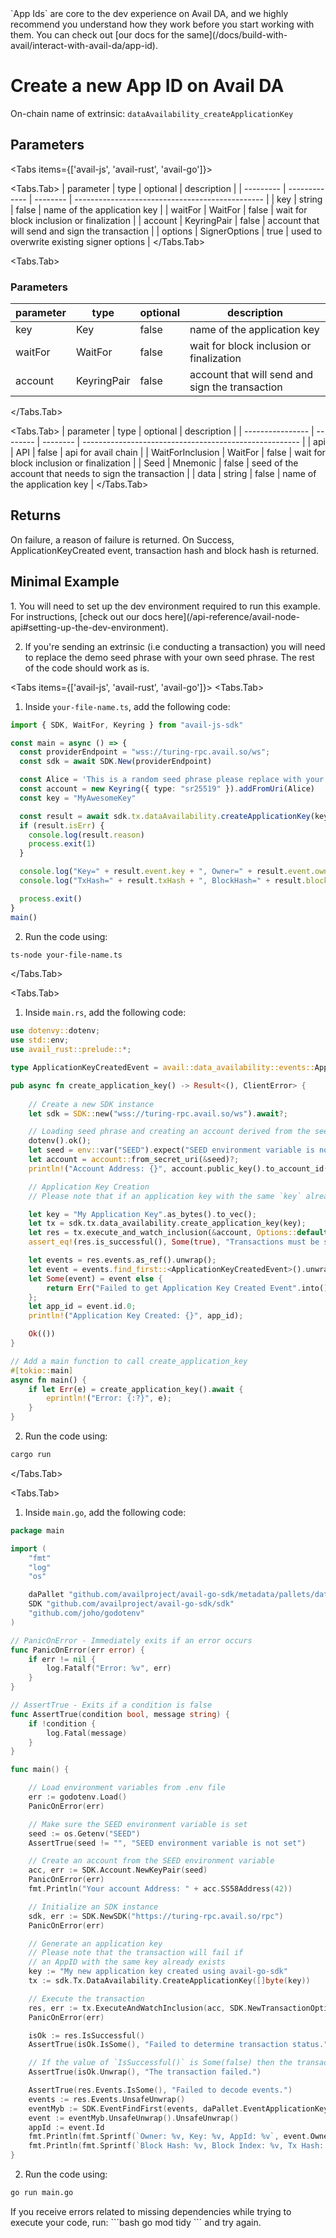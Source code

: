 
<Callout type="info">
`App Ids` are core to the dev experience on Avail DA, and we highly recommend you understand how they work before you start working with them.
You can check out [our docs for the same](/docs/build-with-avail/interact-with-avail-da/app-id).
</Callout>

# Create a new App ID on Avail DA

On-chain name of extrinsic: `dataAvailability_createApplicationKey`

## Parameters

<Tabs items={['avail-js', 'avail-rust', 'avail-go']}>

<Tabs.Tab>
| parameter | type          | optional | description                                     |
| --------- | ------------- | -------- | ----------------------------------------------- |
| key       | string        | false    | name of the application key                     |
| waitFor   | WaitFor       | false    | wait for block inclusion or finalization        |
| account   | KeyringPair   | false    | account that will send and sign the transaction |
| options   | SignerOptions | true     | used to overwrite existing signer options       |
</Tabs.Tab>

<Tabs.Tab>
### Parameters

| parameter | type        | optional | description                                     |
| --------- | ----------- | -------- | ----------------------------------------------- |
| key       | Key         | false    | name of the application key                     |
| waitFor   | WaitFor     | false    | wait for block inclusion or finalization        |
| account   | KeyringPair | false    | account that will send and sign the transaction |
</Tabs.Tab>

<Tabs.Tab>
| parameter        | type     | optional | description                                            |
| ---------------- | -------- | -------- | ------------------------------------------------------ |
| api              | API      | false    | api for avail chain                                    |
| WaitForInclusion | WaitFor  | false    | wait for block inclusion or finalization               |
| Seed             | Mnemonic | false    | seed of the account that needs to sign the transaction |
| data             | string   | false    | name of the application key                            |
</Tabs.Tab>

</Tabs>

## Returns

On failure, a reason of failure is returned. On Success, ApplicationKeyCreated event, transaction hash and block hash is returned.


## Minimal Example

<Callout type="info">
1. You will need to set up the dev environment required to run this example. 
For instructions, [check out our docs here](/api-reference/avail-node-api#setting-up-the-dev-environment).

2. If you're sending an extrinsic (i.e conducting a transaction) you will need to replace the demo seed phrase with your own seed phrase.
The rest of the code should work as is.
</Callout>

<Tabs items={['avail-js', 'avail-rust', 'avail-go']}>
<Tabs.Tab>

1. Inside `your-file-name.ts`, add the following code:

```typescript showLineNumbers filename="avail-js"
import { SDK, WaitFor, Keyring } from "avail-js-sdk"

const main = async () => {
  const providerEndpoint = "wss://turing-rpc.avail.so/ws";
  const sdk = await SDK.New(providerEndpoint)

  const Alice = 'This is a random seed phrase please replace with your own';
  const account = new Keyring({ type: "sr25519" }).addFromUri(Alice)
  const key = "MyAwesomeKey"

  const result = await sdk.tx.dataAvailability.createApplicationKey(key, WaitFor.BlockInclusion, account)
  if (result.isErr) {
    console.log(result.reason)
    process.exit(1)
  }

  console.log("Key=" + result.event.key + ", Owner=" + result.event.owner + ", Id=" + result.event.id)
  console.log("TxHash=" + result.txHash + ", BlockHash=" + result.blockHash)

  process.exit()
}
main()
```

2. Run the code using:

```bash
ts-node your-file-name.ts
```
</Tabs.Tab>

<Tabs.Tab>

1. Inside `main.rs`, add the following code:

```rust showLineNumbers filename="avail-rust"
use dotenvy::dotenv;
use std::env;
use avail_rust::prelude::*;

type ApplicationKeyCreatedEvent = avail::data_availability::events::ApplicationKeyCreated;

pub async fn create_application_key() -> Result<(), ClientError> {
	
    // Create a new SDK instance
	let sdk = SDK::new("wss://turing-rpc.avail.so/ws").await?;

    // Loading seed phrase and creating an account derived from the seed
    dotenv().ok();
    let seed = env::var("SEED").expect("SEED environment variable is not set");
    let account = account::from_secret_uri(&seed)?;
    println!("Account Address: {}", account.public_key().to_account_id());

    // Application Key Creation
    // Please note that if an application key with the same `key` already exists, the transaction will fail.

    let key = "My Application Key".as_bytes().to_vec();
    let tx = sdk.tx.data_availability.create_application_key(key);
    let res = tx.execute_and_watch_inclusion(&account, Options::default()).await?;
    assert_eq!(res.is_successful(), Some(true), "Transactions must be successful");

    let events = res.events.as_ref().unwrap();
    let event = events.find_first::<ApplicationKeyCreatedEvent>().unwrap();
    let Some(event) = event else {
        return Err("Failed to get Application Key Created Event".into());
    };
    let app_id = event.id.0;
    println!("Application Key Created: {}", app_id);

    Ok(())
}

// Add a main function to call create_application_key
#[tokio::main]
async fn main() {
    if let Err(e) = create_application_key().await {
        eprintln!("Error: {:?}", e);
    }
}
```

2. Run the code using:

```bash
cargo run
```

</Tabs.Tab>

<Tabs.Tab>

1. Inside `main.go`, add the following code:

```go showLineNumbers filename="avail-go"
package main

import (
	"fmt"
	"log"
	"os"

	daPallet "github.com/availproject/avail-go-sdk/metadata/pallets/data_availability"
	SDK "github.com/availproject/avail-go-sdk/sdk"
	"github.com/joho/godotenv"
)

// PanicOnError - Immediately exits if an error occurs
func PanicOnError(err error) {
	if err != nil {
		log.Fatalf("Error: %v", err)
	}
}

// AssertTrue - Exits if a condition is false
func AssertTrue(condition bool, message string) {
	if !condition {
		log.Fatal(message)
	}
}

func main() {

	// Load environment variables from .env file
	err := godotenv.Load()
	PanicOnError(err)

	// Make sure the SEED environment variable is set
	seed := os.Getenv("SEED")
	AssertTrue(seed != "", "SEED environment variable is not set")

	// Create an account from the SEED environment variable
	acc, err := SDK.Account.NewKeyPair(seed)
	PanicOnError(err)
	fmt.Println("Your account Address: " + acc.SS58Address(42))

	// Initialize an SDK instance
	sdk, err := SDK.NewSDK("https://turing-rpc.avail.so/rpc")
	PanicOnError(err)

	// Generate an application key
	// Please note that the transaction will fail if
	// an AppID with the same key already exists
	key := "My new application key created using avail-go-sdk"
	tx := sdk.Tx.DataAvailability.CreateApplicationKey([]byte(key))

	// Execute the transaction
	res, err := tx.ExecuteAndWatchInclusion(acc, SDK.NewTransactionOptions())
	PanicOnError(err)

	isOk := res.IsSuccessful()
	AssertTrue(isOk.IsSome(), "Failed to determine transaction status.")

	// If the value of `IsSuccessful()` is Some(false) then the transaction has failed.
	AssertTrue(isOk.Unwrap(), "The transaction failed.")

	AssertTrue(res.Events.IsSome(), "Failed to decode events.")
	events := res.Events.UnsafeUnwrap()
	eventMyb := SDK.EventFindFirst(events, daPallet.EventApplicationKeyCreated{})
	event := eventMyb.UnsafeUnwrap().UnsafeUnwrap()
	appId := event.Id
	fmt.Println(fmt.Sprintf(`Owner: %v, Key: %v, AppId: %v`, event.Owner.ToHuman(), string(event.Key), appId))
	fmt.Println(fmt.Sprintf(`Block Hash: %v, Block Index: %v, Tx Hash: %v, Tx Index: %v`, res.BlockHash.ToHexWith0x(), res.BlockNumber, res.TxHash.ToHexWith0x(), res.TxIndex))
}
```

2. Run the code using:

```bash
go run main.go
```

<Callout type="info">
If you receive errors related to missing dependencies while trying to execute your code, run:
```bash
go mod tidy
```
and try again.
</Callout>
</Tabs.Tab>

</Tabs> 
